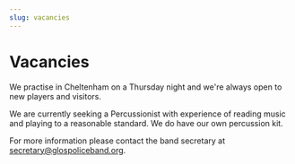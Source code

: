 ```yaml
---
slug: vacancies
---
```



# Vacancies

We practise in Cheltenham on a Thursday night and we're always open to new players and visitors.

We are currently seeking a Percussionist with experience of reading music and playing to a reasonable standard.  We do have our own percussion kit.

For more information please contact the band secretary at <a href="mailto: secretary@glospoliceband.org">secretary@glospoliceband.org</a>.
